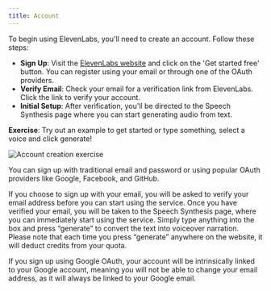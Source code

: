 ```yaml
---
title: Account
---
```


To begin using ElevenLabs, you'll need to create an account. Follow these steps:

- **Sign Up**: Visit the [ElevenLabs website](/) and click on the 'Get started free' button. You can register using your email or through one of the OAuth providers.
- **Verify Email**: Check your email for a verification link from ElevenLabs. Click the link to verify your account.
- **Initial Setup**: After verification, you'll be directed to the Speech Synthesis page where you can start generating audio from text.

**Exercise**: Try out an example to get started or type something, select a voice and click generate!

<img
  src="/assets/images/product-guides/administration/account-creation.png"
  alt="Account creation exercise"
  className="w-full rounded-lg"
/>

You can sign up with traditional email and password or using popular OAuth providers like Google, Facebook, and GitHub.

If you choose to sign up with your email, you will be asked to verify your email address before you can start using the service. Once you have verified your email, you will be taken to the Speech Synthesis page, where you can immediately start using the service. Simply type anything into the box and press “generate” to convert the text into voiceover narration. Please note that each time you press “generate” anywhere on the website, it will deduct credits from your quota.

If you sign up using Google OAuth, your account will be intrinsically linked to your Google account, meaning you will not be able to change your email address, as it will always be linked to your Google email.
